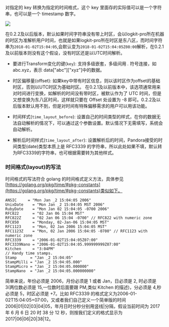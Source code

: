 对指定的 key 转换为指定的时间格式，这个 key 里面存的实际值可以是一个字符串，也可以是一个 timestamp 数字。


![](https://dn-odum9helk.qbox.me/Fo5iecqm_MArbkEcVasTmglc2H7J)

在0.2.2及以后版本，默认如果时间字符串没有带上时区，会以logkit-pro所在机器的时区为准解析用户时间，也就是如果logkit-pro所在时区是东八区，而时间字符串为`2018-01-02T15:04:05`,会默认变为`2018-01-02T15:04:05Z08:00`解析，在0.2.1及以前版本则没有这个假设，没有时区还是以UTC时间解析。

* 要进行Transform变化的键(`key`): 支持多级嵌套，多级间用 *.* 符号连接，如 abc.xyz，表示 data["abc"]["xyz"]中的数据。

* 时区偏移量(offset): 如果key中带有时区信息，则以该时区作为offset的基础时区，否则以UTC时区为基础时区。 在0.2.1及以前版本中，该选项通常用来对时间进行变换，如解析的时间没有带时区，被默认作为了 UTC 时间，但是又想变换为东八区时间，这样就只要在 Offset 处设置为 -8 即可。0.2.2及以后版本默认用不到，但是对时间有特殊偏移需求的用户可以用该功能。

* 时间样式(`time_layout_before`): 设置自己的时间类型的样式，在你的数据无法自动解析的情况下，可以通过这个参数设置。默认情况下无需填写，系统会自动解析。

* 解析后时间样式(`time_layout_after`): 设置解析后的时间，Pandora接受的时间类型(date)类型本质上是 RFC3339 的字符串，所以此处如果不填，默认转为RFC3339的字符串，也可根据需要转为其他样式。

### **时间格式(layout)的写法**

时间格式的写法符合 golang 的时间格式定义方法，具体参见[https://golang.org/pkg/time/#pkg-constants](https://golang.org/pkg/time/#pkg-constants)类似如下。

```
ANSIC     = "Mon Jan _2 15:04:05 2006"
UnixDate    = "Mon Jan _2 15:04:05 MST 2006"
RubyDate    = "Mon Jan 02 15:04:05 -0700 2006"
RFC822      = "02 Jan 06 15:04 MST"
RFC822Z     = "02 Jan 06 15:04 -0700" // RFC822 with numeric zone
RFC850      = "Monday, 02-Jan-06 15:04:05 MST"
RFC1123     = "Mon, 02 Jan 2006 15:04:05 MST"
RFC1123Z    = "Mon, 02 Jan 2006 15:04:05 -0700" // RFC1123 with numeric zone
RFC3339     = "2006-01-02T15:04:05Z07:00"
RFC3339Nano = "2006-01-02T15:04:05.999999999Z07:00"
Kitchen     = "3:04PM"
// Handy time stamps.
Stamp      = "Jan _2 15:04:05"
StampMilli = "Jan _2 15:04:05.000"
StampMicro = "Jan _2 15:04:05.000000"
StampNano  = "Jan _2 15:04:05.000000000"
```

简单来说，年份必须是 2006，月份必须是 1 或者 Jan，日必须是 2, 时必须是 3(两位数必须是 15,一位数时后面要跟 PM,类似 Kitchen 的描述)，分必须是 4,秒必须是 5，时区必须是 +7。比如 RFC3339 的格式定义为2006-01-02T15:04:05+07:00，又或者我们自己定义一个简单版的时间 2006|01|02|03|04|05，年月日时分秒分别用竖线|分隔，假设当前时间为 2017 年 6 月 6 日 20 时 38 分 12 秒，则按我们定义的格式显示为 2017|06|06|20|38|12。